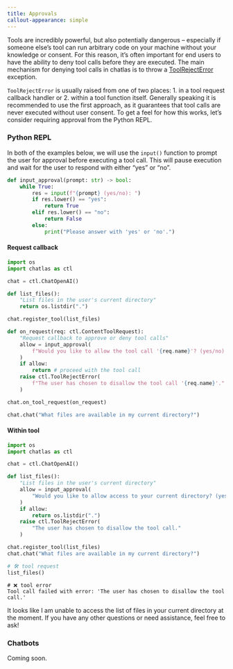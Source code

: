 ```yaml
---
title: Approvals
callout-appearance: simple
---
```


Tools are incredibly powerful, but also potentially dangerous -- especially if someone else's tool can run arbitrary code on your machine without your knowledge or consent.
For this reason, it's often important for end users to have the ability to deny tool calls before they are executed.
The main mechanism for denying tool calls in chatlas is to throw a [ToolRejectError](../reference/ToolRejectError.qmd) exception.

`ToolRejectError` is usually raised from one of two places: 1. in a tool request callback handler or 2. within a tool function itself.
Generally speaking it is recommended to use the first approach, as it guarantees that tool calls are never executed without user consent.
To get a feel for how this works, let's consider requiring approval from the Python REPL. 

### Python REPL

In both of the examples below, we will use the `input()` function to prompt the user for approval before executing a tool call.
This will pause execution and wait for the user to respond with either "yes" or "no".

```python
def input_approval(prompt: str) -> bool:
    while True:
        res = input(f"{prompt} (yes/no): ")
        if res.lower() == "yes":
            return True
        elif res.lower() == "no":
            return False
        else:
            print("Please answer with 'yes' or 'no'.")
```


::: {.panel-tabset}

#### Request callback

```python
import os
import chatlas as ctl

chat = ctl.ChatOpenAI()

def list_files():
    "List files in the user's current directory"
    return os.listdir(".")

chat.register_tool(list_files)

def on_request(req: ctl.ContentToolRequest):
    "Request callback to approve or deny tool calls"
    allow = input_approval(
        f"Would you like to allow the tool call '{req.name}'? (yes/no): "
    )
    if allow:
        return # proceed with the tool call
    raise ctl.ToolRejectError(
        f"The user has chosen to disallow the tool call '{req.name}'."
    )

chat.on_tool_request(on_request)

chat.chat("What files are available in my current directory?")
```

#### Within tool

```python
import os
import chatlas as ctl

chat = ctl.ChatOpenAI()

def list_files():
    "List files in the user's current directory"
    allow = input_approval(
        "Would you like to allow access to your current directory? (yes/no): "
    )
    if allow:
        return os.listdir(".")
    raise ctl.ToolRejectError(
        "The user has chosen to disallow the tool call."
    )

chat.register_tool(list_files)
chat.chat("What files are available in my current directory?")
```

:::

::: chatlas-response-container

```python
# 🛠️ tool request
list_files()
```

```
# ❌ tool error
Tool call failed with error: 'The user has chosen to disallow the tool call.'
```

It looks like I am unable to access the list of files in your current directory at the moment. If you have any
other questions or need assistance, feel free to ask!     
:::


### Chatbots

Coming soon.